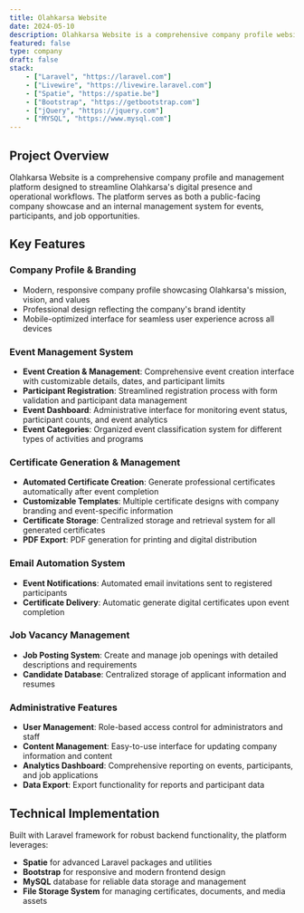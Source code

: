 ```yaml
---
title: Olahkarsa Website
date: 2024-05-10
description: Olahkarsa Website is a comprehensive company profile website for Olahkarsa, featuring event management, certificate generation, automated email notifications, and job vacancy management system.
featured: false
type: company
draft: false
stack:
    - ["Laravel", "https://laravel.com"]
    - ["Livewire", "https://livewire.laravel.com"]
    - ["Spatie", "https://spatie.be"]
    - ["Bootstrap", "https://getbootstrap.com"]
    - ["jQuery", "https://jquery.com"]
    - ["MYSQL", "https://www.mysql.com"]
---
```


## Project Overview

Olahkarsa Website is a comprehensive company profile and management platform designed to streamline Olahkarsa's digital presence and operational workflows. The platform serves as both a public-facing company showcase and an internal management system for events, participants, and job opportunities.

## Key Features

### Company Profile & Branding
- Modern, responsive company profile showcasing Olahkarsa's mission, vision, and values
- Professional design reflecting the company's brand identity
- Mobile-optimized interface for seamless user experience across all devices

### Event Management System
- **Event Creation & Management**: Comprehensive event creation interface with customizable details, dates, and participant limits
- **Participant Registration**: Streamlined registration process with form validation and participant data management
- **Event Dashboard**: Administrative interface for monitoring event status, participant counts, and event analytics
- **Event Categories**: Organized event classification system for different types of activities and programs

### Certificate Generation & Management
- **Automated Certificate Creation**: Generate professional certificates automatically after event completion
- **Customizable Templates**: Multiple certificate designs with company branding and event-specific information
- **Certificate Storage**: Centralized storage and retrieval system for all generated certificates
- **PDF Export**: PDF generation for printing and digital distribution

### Email Automation System
- **Event Notifications**: Automated email invitations sent to registered participants
- **Certificate Delivery**: Automatic generate digital certificates upon event completion

### Job Vacancy Management
- **Job Posting System**: Create and manage job openings with detailed descriptions and requirements
- **Candidate Database**: Centralized storage of applicant information and resumes

### Administrative Features
- **User Management**: Role-based access control for administrators and staff
- **Content Management**: Easy-to-use interface for updating company information and content
- **Analytics Dashboard**: Comprehensive reporting on events, participants, and job applications
- **Data Export**: Export functionality for reports and participant data

## Technical Implementation

Built with Laravel framework for robust backend functionality, the platform leverages:
- **Spatie** for advanced Laravel packages and utilities
- **Bootstrap** for responsive and modern frontend design
- **MySQL** database for reliable data storage and management
- **File Storage System** for managing certificates, documents, and media assets
